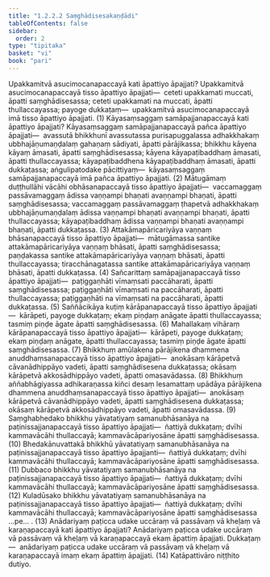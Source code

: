```yaml
---
title: "1.2.2.2 Saṃghādisesakaṇḍādi"
tableOfContents: false
sidebar:
  order: 2
type: "tipitaka"
basket: "vi"
book: "pari"
---
```



<DynamicBreadcrumb />

<Division number="194" book="pari" e="ch" v="5" p="89">

<Paragraph number="628" book="pari">
Upakkamitvā asucimocanapaccayā kati āpattiyo āpajjati? Upakkamitvā asucimocanapaccayā tisso āpattiyo āpajjati—  ceteti upakkamati muccati, āpatti saṃghādisesassa; ceteti upakkamati na muccati, āpatti thullaccayassa; payoge dukkaṭaṃ—  upakkamitvā asucimocanapaccayā imā tisso āpattiyo āpajjati. (1)
</Paragraph>

<Paragraph number="629" book="pari">
Kāyasaṃsaggaṃ samāpajjanapaccayā kati āpattiyo āpajjati? Kāyasaṃsaggaṃ samāpajjanapaccayā pañca āpattiyo āpajjati—  avassutā bhikkhunī avassutassa purisapuggalassa adhakkhakaṃ ubbhajāṇumaṇḍalaṃ gahaṇaṃ sādiyati, āpatti pārājikassa; bhikkhu kāyena kāyaṃ āmasati, āpatti saṃghādisesassa; kāyena kāyapaṭibaddhaṃ āmasati, āpatti thullaccayassa; kāyapaṭibaddhena kāyapaṭibaddhaṃ āmasati, āpatti dukkaṭassa; aṅgulipatodake pācittiyaṃ—  kāyasaṃsaggaṃ samāpajjanapaccayā imā pañca āpattiyo āpajjati. (2)
</Paragraph>

<Paragraph number="630" book="pari">
Mātugāmaṃ duṭṭhullāhi vācāhi obhāsanapaccayā tisso āpattiyo āpajjati—  vaccamaggaṃ passāvamaggaṃ ādissa vaṇṇampi bhaṇati avaṇṇampi bhaṇati, āpatti saṃghādisesassa; vaccamaggaṃ passāvamaggaṃ ṭhapetvā adhakkhakaṃ ubbhajāṇumaṇḍalaṃ ādissa vaṇṇampi bhaṇati avaṇṇampi bhaṇati, āpatti thullaccayassa; kāyapaṭibaddhaṃ ādissa vaṇṇampi bhaṇati avaṇṇampi bhaṇati, āpatti dukkaṭassa. (3)
</Paragraph>

<Paragraph number="631" book="pari">
Attakāmapāricariyāya vaṇṇaṃ bhāsanapaccayā tisso āpattiyo āpajjati—  mātugāmassa santike attakāmapāricariyāya vaṇṇaṃ bhāsati, āpatti saṃghādisesassa; paṇḍakassa santike attakāmapāricariyāya vaṇṇaṃ bhāsati, āpatti thullaccayassa; tiracchānagatassa santike attakāmapāricariyāya vaṇṇaṃ bhāsati, āpatti dukkaṭassa. (4)
</Paragraph>

<Paragraph number="632" book="pari">
Sañcarittaṃ samāpajjanapaccayā tisso āpattiyo āpajjati—  paṭiggaṇhāti vīmaṃsati paccāharati, āpatti saṃghādisesassa; paṭiggaṇhāti vīmaṃsati na paccāharati, āpatti thullaccayassa; paṭiggaṇhāti na vīmaṃsati na paccāharati, āpatti dukkaṭassa. (5)
</Paragraph>

<Paragraph number="633" book="pari">
Saññācikāya kuṭiṃ kārāpanapaccayā tisso āpattiyo āpajjati—  kārāpeti, payoge dukkaṭaṃ; ekaṃ piṇḍaṃ anāgate āpatti thullaccayassa; tasmiṃ piṇḍe āgate āpatti saṃghādisesassa. (6)
</Paragraph>

<Paragraph number="634" book="pari">
Mahallakaṃ vihāraṃ kārāpanapaccayā tisso āpattiyo āpajjati—  kārāpeti, payoge dukkaṭaṃ; ekaṃ piṇḍaṃ anāgate, āpatti thullaccayassa; tasmiṃ piṇḍe āgate āpatti saṃghādisesassa. (7)
</Paragraph>

<Paragraph number="635" book="pari">
Bhikkhuṃ amūlakena pārājikena dhammena anuddhaṃsanapaccayā tisso āpattiyo āpajjati—  anokāsaṃ kārāpetvā cāvanādhippāyo vadeti, āpatti saṃghādisesena dukkaṭassa; okāsaṃ kārāpetvā akkosādhippāyo vadeti, āpatti omasavādassa. (8)
</Paragraph>

<Paragraph number="636" book="pari">
Bhikkhuṃ aññabhāgiyassa adhikaraṇassa kiñci desaṃ lesamattaṃ upādāya pārājikena dhammena anuddhaṃsanapaccayā tisso āpattiyo āpajjati—  anokāsaṃ kārāpetvā cāvanādhippāyo vadeti, āpatti saṃghādisesena dukkaṭassa; okāsaṃ kārāpetvā akkosādhippāyo vadeti, āpatti omasavādassa. (9)
</Paragraph>

<Paragraph number="637" book="pari">
Saṃghabhedako bhikkhu yāvatatiyaṃ samanubhāsanāya na paṭinissajjanapaccayā tisso āpattiyo āpajjati—  ñattiyā dukkaṭaṃ; dvīhi kammavācāhi thullaccayā; kammavācāpariyosāne āpatti saṃghādisesassa. (10)
</Paragraph>

<Paragraph number="638" book="pari">
Bhedakānuvattakā bhikkhū yāvatatiyaṃ samanubhāsanāya na paṭinissajjanapaccayā tisso āpattiyo āpajjanti—  ñattiyā dukkaṭaṃ; dvīhi kammavācāhi thullaccayā; kammavācāpariyosāne āpatti saṃghādisesassa. (11)
</Paragraph>

<Paragraph number="639" book="pari">
Dubbaco bhikkhu yāvatatiyaṃ samanubhāsanāya na paṭinissajjanapaccayā tisso āpattiyo āpajjati—  ñattiyā dukkaṭaṃ; dvīhi kammavācāhi thullaccayā; kammavācāpariyosāne āpatti saṃghādisesassa. (12)
</Paragraph>

<Paragraph number="640" book="pari">
Kuladūsako bhikkhu yāvatatiyaṃ samanubhāsanāya na paṭinissajjanapaccayā tisso āpattiyo āpajjati—  ñattiyā dukkaṭaṃ; dvīhi kammavācāhi thullaccayā; kammavācāpariyosāne āpatti saṃghādisesassa …pe… . (13)
</Paragraph>

<Paragraph number="641" book="pari">
Anādariyaṃ paṭicca udake uccāraṃ vā passāvaṃ vā kheḷaṃ vā karaṇapaccayā kati āpattiyo āpajjati? Anādariyaṃ paṭicca udake uccāraṃ vā passāvaṃ vā kheḷaṃ vā karaṇapaccayā ekaṃ āpattiṃ āpajjati. Dukkaṭaṃ—  anādariyaṃ paṭicca udake uccāraṃ vā passāvaṃ vā kheḷaṃ vā karaṇapaccayā imaṃ ekaṃ āpattiṃ āpajjati. (14)

</Paragraph>
</Division>

<Paragraph number="642" type="center" book="pari">
Katāpattivāro niṭṭhito dutiyo.
</Paragraph>